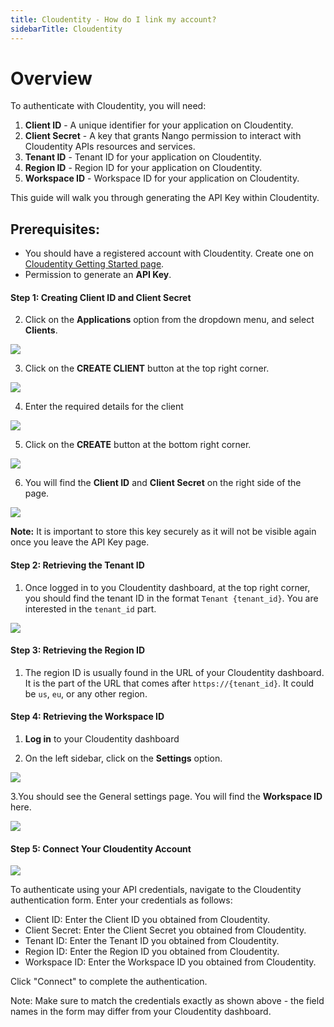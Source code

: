 ```yaml
---
title: Cloudentity - How do I link my account?
sidebarTitle: Cloudentity
---
```




# Overview

To authenticate with Cloudentity, you will need:
1. **Client ID** - A unique identifier for your application on Cloudentity.
2. **Client Secret** - A key that grants Nango permission to interact with Cloudentity APIs resources and services.
3. **Tenant ID** - Tenant ID for your application on Cloudentity.
4. **Region ID** - Region ID for your application on Cloudentity.
5. **Workspace ID** - Workspace ID for your application on Cloudentity.

This guide will walk you through generating the API Key within Cloudentity.


## Prerequisites:
- You should have a registered account with Cloudentity. Create one on [Cloudentity Getting Started page](https://lime.certn.co/welcome/signUp/).
- Permission to generate an **API Key**.

#### Step 1: Creating Client ID and Client Secret
2. Click on the **Applications** option from the dropdown menu, and select **Clients**.

<img src="/integrations/all/cloudentity/cloudentity_select_clients.png" />

3. Click on the **CREATE CLIENT** button at the top right corner.

<img src="/integrations/all/cloudentity/cloudentity_create_client.png" />

4. Enter the required details for the client

<img src="/integrations/all/cloudentity/cloudentity_fill_application_details.png" />

5. Click on the **CREATE** button at the bottom right corner.

<img src="/integrations/all/cloudentity/cloudentity_click_create_button.png" />

6. You will find the **Client ID** and **Client Secret** on the right side of the page.

<img src="/integrations/all/cloudentity/cloudentity_copy_keys.png" />

**Note:** It is important to store this key securely as it will not be visible again once you leave the API Key page.

#### Step 2: Retrieving the Tenant ID
1. Once logged in to you Cloudentity dashboard, at the top right corner, you should find the tenant ID in the format `Tenant {tenant_id}`. You are interested in the `tenant_id` part.

<img src="/integrations/all/cloudentity/cloudentity_copy_tenant_id.png" />

#### Step 3: Retrieving the Region ID
1. The region ID is usually found in the URL of your Cloudentity dashboard. It is the part of the URL that comes after `https://{tenant_id}`. It could be `us`, `eu`, or any other region.

#### Step 4: Retrieving the Workspace ID

1. **Log in** to your Cloudentity dashboard


2. On the left sidebar, click on the **Settings** option. 

<img src="/integrations/all/cloudentity/cloudentity_select_settings.png" />

3.You should see the General settings page. You will find the **Workspace ID** here.

<img src="/integrations/all/cloudentity/cloudentity_copy_workspace_id.png" />


#### Step 5: Connect Your Cloudentity Account

<img src="/integrations/all/cloudentity/connect_ui.png" />

To authenticate using your API credentials, navigate to the Cloudentity authentication form.
Enter your credentials as follows:
- Client ID: Enter the Client ID you obtained from Cloudentity.
- Client Secret: Enter the Client Secret you obtained from Cloudentity.
- Tenant ID: Enter the Tenant ID you obtained from Cloudentity.
- Region ID: Enter the Region ID you obtained from Cloudentity.
- Workspace ID: Enter the Workspace ID you obtained from Cloudentity.

Click "Connect" to complete the authentication.

Note: Make sure to match the credentials exactly as shown above - the field names in the form may differ from your Cloudentity dashboard.

